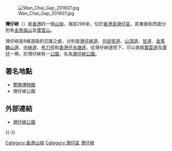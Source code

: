 [[File:Wan_Chai_Gap_201607.jpg|thumb]]

'''灣仔峽'''（{{lang-en|'''Wan Chai Gap'''}}）是[[香港|香港]]的一個[[山坳|山坳]]，海拔298米，位於[[香港島|香港島]][[灣仔區|灣仔區]]，其東面和西面分別有[[金馬倫山_(香港)|金馬倫山]]及[[寶雲山|寶雲山]]。

灣仔峽是8條道路的交匯之處，分別是[[灣仔峽道|灣仔峽道]]、[[司徒拔道|司徒拔道]]、[[山頂道|山頂道]]、[[甘道|甘道]]、[[金馬麟山道|金馬麟山道]]、[[中峽道|中峽道]]、[[布力徑|布力徑]]和[[香港仔水塘道|香港仔水塘道]]。從灣仔峽道而下，可以直抵[[寶雲道|寶雲道]]及[[灣仔|灣仔]]一帶。於灣仔峽有一[[公園|公園]]，名為[[灣仔峽公園|灣仔峽公園]]。

==著名地點==
*[[警隊博物館|警隊博物館]]
*灣仔峽公園

==外部連結==
*[http://www.vectormap.com/tour/co1.htm 灣仔峽公園] {{Wayback|url=http://www.vectormap.com/tour/co1.htm |date=20070209122452 }}
{{HK-geo-stub}}

{{-}}
{{灣仔區}}

[[Category:香港山坳|Category:香港山坳]]
[[Category:灣仔區|Category:灣仔區]]
[[Category:灣仔峽|]]